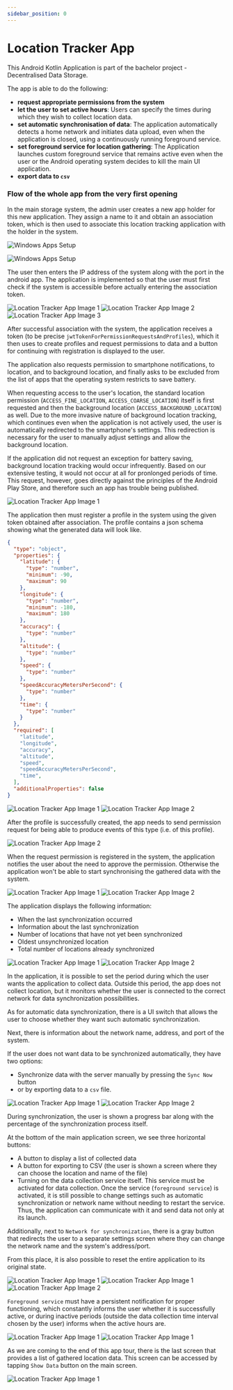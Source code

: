 ```yaml
---
sidebar_position: 0
---
```


# Location Tracker App

This Android Kotlin Application is part of the bachelor project - Decentralised Data Storage.

The app is able to do the following:
- **request appropriate permissions from the system**
- **let the user to set active hours**: Users can specify the times during which they wish to collect location data.
- **set automatic synchronisation of data**: The application automatically detects a home network and initiates data upload, even when the application is closed, using a continuously running foreground service.
- **set foreground service for location gathering**: The Application launches custom foreground service that remains active even when the user or the Android operating system decides to kill the main UI application.
- **export data to `csv`**

### Flow of the whole app from the very first opening 

In the main storage system, the admin user creates a new app holder for this new application. They assign a name to it and obtain an association token, which is then used to associate this location tracking application with the holder in the system.

![Windows Apps Setup](/img/example-apps/location-tracker/1.png)

![Windows Apps Setup](/img/example-apps/location-tracker/2.png)

The user then enters the IP address of the system along with the port in the android app. The application is implemented so that the user must first check if the system is accessible before actually entering the association token.
    
<div style={{ display: 'flex', justifyContent: 'center' }}>
  <img src={require("/img/example-apps/location-tracker/3.jpg").default} style={{height: '60vh', marginRight: '1rem'}} alt="Location Tracker App Image 1"/>
  <img src={require("/img/example-apps/location-tracker/4.jpg").default} style={{height: '60vh', marginRight: '1rem'}} alt="Location Tracker App Image 2" />
  <img src={require("/img/example-apps/location-tracker/5.jpg").default} style={{height: '60vh'}} alt="Location Tracker App Image 3" />
</div>

After successful association with the system, the application receives a token (to be precise `jwtTokenForPermissionRequestsAndProfiles`), which it then uses to create profiles and request permissions to data and a button for continuing with registration is displayed to the user.

The application also requests permission to smartphone notifications, to location, and to background location, and finally asks to be excluded from the list of apps that the operating system restricts to save battery.

When requesting access to the user's location, the standard location permission (`ACCESS_FINE_LOCATION`, `ACCESS_COARSE_LOCATION`) itself is first requested and then the background location (`ACCESS_BACKGROUND_LOCATION`) as well.
Due to the more invasive nature of background location tracking, which continues even when the application is not actively used, the user is automatically redirected to the smartphone's settings. This redirection is necessary for the user to manually adjust settings and allow the background location.

If the application did not request an exception for battery saving, background location tracking would occur infrequently. Based on our extensive testing, it would not occur at all for pronlonged periods of time. This request, however, goes directly against the principles of the Android Play Store, and therefore such an app has trouble being published.

<div style={{ display: 'flex', justifyContent: 'center' }}>
  <img src={require("/img/example-apps/location-tracker/6.jpg").default} style={{height: '60vh', marginRight: '1rem'}} alt="Location Tracker App Image 1"/>
</div>

The application then must register a profile in the system using the given token obtained after association. The profile contains a json schema showing what the generated data will look like.

```json
{
  "type": "object",
  "properties": {
    "latitude": {
      "type": "number",
      "minimum": -90,
      "maximum": 90
    },
    "longitude": {
      "type": "number",
      "minimum": -180,
      "maximum": 180
    },
    "accuracy": {
      "type": "number"
    },
    "altitude": {
      "type": "number"
    },
    "speed": {
      "type": "number"
    },
    "speedAccuracyMetersPerSecond": {
      "type": "number"
    },
    "time": {
      "type": "number"
    }
  },
  "required": [
    "latitude",
    "longitude",
    "accuracy",
    "altitude",
    "speed",
    "speedAccuracyMetersPerSecond",
    "time",
  ],
  "additionalProperties": false
}
```

<div style={{ display: 'flex', justifyContent: 'center' }}>
  <img src={require("/img/example-apps/location-tracker/7.jpg").default} style={{height: '60vh', marginRight: '1rem'}} alt="Location Tracker App Image 1"/>
  <img src={require("/img/example-apps/location-tracker/8.jpg").default} style={{height: '60vh'}} alt="Location Tracker App Image 2" />
</div>

After the profile is successfully created, the app needs to send permission request for being able to produce events of this type (i.e. of this profile).

<div style={{ display: 'flex', justifyContent: 'center' }}>
  <img src={require("/img/example-apps/location-tracker/9.jpg").default} style={{height: '60vh'}} alt="Location Tracker App Image 2" />
</div>

When the request permission is registered in the system, the application notifies the user about the need to approve the permission. Otherwise the application won't be able to start synchronising the gathered data with the system.

<div style={{ display: 'flex', justifyContent: 'center' }}>
  <img src={require("/img/example-apps/location-tracker/10.jpg").default} style={{height: '60vh', marginRight: '1rem'}} alt="Location Tracker App Image 1"/>
  <img src={require("/img/example-apps/location-tracker/11.jpg").default} style={{height: '60vh'}} alt="Location Tracker App Image 2" />
</div>

The application displays the following information:
- When the last synchronization occurred
- Information about the last synchronization
- Number of locations that have not yet been synchronized
- Oldest unsynchronized location
- Total number of locations already synchronized


<div style={{ display: 'flex', justifyContent: 'center' }}>
  <img src={require("/img/example-apps/location-tracker/12.jpg").default} style={{height: '60vh', marginRight: '1rem'}} alt="Location Tracker App Image 1"/>
  <img src={require("/img/example-apps/location-tracker/13.jpg").default} style={{height: '60vh'}} alt="Location Tracker App Image 2" />
</div>

In the application, it is possible to set the period during which the user wants the application to collect data. Outside this period, the app does not collect location, but it monitors whether the user is connected to the correct network for data synchronization possibilities.

As for automatic data synchronization, there is a UI switch that allows the user to choose whether they want such automatic synchronization.

Next, there is information about the network name, address, and port of the system.

If the user does not want data to be synchronized automatically, they have two options:
- Synchronize data with the server manually by pressing the `Sync Now` button
- or by exporting data to a `csv` file.

<div style={{ display: 'flex', justifyContent: 'center' }}>
  <img src={require("/img/example-apps/location-tracker/17.jpg").default} style={{height: '60vh', marginRight: '1rem'}} alt="Location Tracker App Image 1"/>
  <img src={require("/img/example-apps/location-tracker/18.jpg").default} style={{height: '60vh'}} alt="Location Tracker App Image 2" />
</div>

During synchronization, the user is shown a progress bar along with the percentage of the synchronization process itself.

At the bottom of the main application screen, we see three horizontal buttons:
- A button to display a list of collected data
- A button for exporting to CSV (the user is shown a screen where they can choose the location and name of the file)
- Turning on the data collection service itself. This service must be activated for data collection. Once the service (`foreground service`) is activated, it is still possible to change settings such as automatic synchronization or network name without needing to restart the service. Thus, the application can communicate with it and send data not only at its launch.

Additionally, next to `Network for synchronization`, there is a gray button that redirects the user to a separate settings screen where they can change the network name and the system's address/port.

From this place, it is also possible to reset the entire application to its original state.

<div style={{ display: 'flex', justifyContent: 'center' }}>
  <img src={require("/img/example-apps/location-tracker/14.jpg").default} style={{height: '60vh', marginRight: '1rem'}} alt="Location Tracker App Image 1"/>
  <img src={require("/img/example-apps/location-tracker/15.jpg").default} style={{height: '60vh', marginRight: '1rem'}} alt="Location Tracker App Image 1"/>
  <img src={require("/img/example-apps/location-tracker/16.jpg").default} style={{height: '60vh'}} alt="Location Tracker App Image 2" />
</div>

`Foreground service` must have a persistent notification for proper functioning, which constantly informs the user whether it is successfully active, or during inactive periods (outside the data collection time interval chosen by the user) informs when the active hours are.

<div style={{ display: 'flex', justifyContent: 'center' }}>
  <img src={require("/img/example-apps/location-tracker/19.jpg").default} style={{height: '60vh', marginRight: '1rem'}} alt="Location Tracker App Image 1"/>
  <img src={require("/img/example-apps/location-tracker/20.jpg").default} style={{height: '60vh', marginRight: '1rem'}} alt="Location Tracker App Image 1"/>
</div>

As we are coming to the end of this app tour, there is the last screen that provides a list of gathered location data. This screen can be accessed by tapping `Show Data` button on the main screen.

<div style={{ display: 'flex', justifyContent: 'center' }}>
  <img src={require("/img/example-apps/location-tracker/17.jpg").default} style={{height: '60vh', marginRight: '1rem'}} alt="Location Tracker App Image 1"/>
</div>